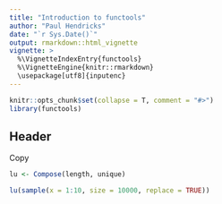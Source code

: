 ```yaml
---
title: "Introduction to functools"
author: "Paul Hendricks"
date: "`r Sys.Date()`"
output: rmarkdown::html_vignette
vignette: >
  %\VignetteIndexEntry{functools}
  %\VignetteEngine{knitr::rmarkdown}
  \usepackage[utf8]{inputenc}
---
```


```r
knitr::opts_chunk$set(collapse = T, comment = "#>")
library(functools)
```

## Header

Copy

```r
lu <- Compose(length, unique)

lu(sample(x = 1:10, size = 10000, replace = TRUE))
```

